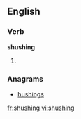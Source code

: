 ==English==

===Verb===
'''shushing'''

# {{present participle of|[[shush]]}}

===Anagrams===
* [[hushings#English|hushings]]

[[fr:shushing]]
[[vi:shushing]]